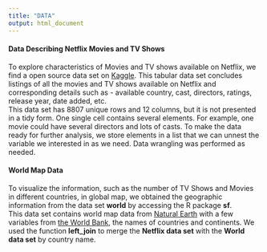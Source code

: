 ```yaml
---
title: "DATA"
output: html_document
---
```


#### Data Describing Netflix Movies and TV Shows  
To explore characteristics of Movies and TV shows available on Netflix, we find a open source data set on [Kaggle](https://www.kaggle.com/datasets/shivamb/netflix-shows?resource=download). This tabular data set concludes listings of all the movies and TV shows available on Netflix and  corresponding details such as - available country, cast, directors, ratings, release year, date added, etc.  
This data set has 8807 unique rows and 12 columns, but it is not presented in a tidy form. One single cell contains several elements. For example, one movie could have several directors and lots of casts. To make the data ready for further analysis, we store elements in a list that we can unnest the variable we interested in as we need. Data wrangling was performed as needed.     



#### World Map Data  
To visualize the information, such as the number of TV Shows and Movies in different countries, in global map, we obtained the geographic information from the data set **world** by accessing the R package **sf**.  
This data set contains world map data from [Natural Earth](https://www.naturalearthdata.com/) with a few variables from [the World Bank](https://data.worldbank.org/), the names of countries and continents. We used the function **left_join** to merge the **Netflix data set** with the **World data set** by country name.   


